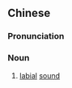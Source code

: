 {{also|唇音}}
==Chinese==
{{zh-forms|s=唇音|t2=唇音}}
{{wikipedia|lang=zh}}

===Pronunciation===
{{zh-pron
|m=chúnyīn
|c=seon4 jam1
|cat=n
}}

===Noun===
{{zh-noun}}

# {{lb|zh|phonetics}} [[labial]] [[sound]]